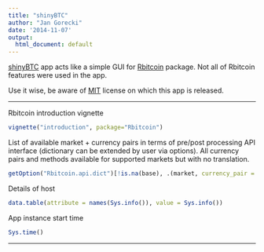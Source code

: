 ```yaml
---
title: "shinyBTC"
author: "Jan Gorecki"
date: '2014-11-07'
output:
  html_document: default
---
```


[shinyBTC](https://github.com/jangorecki/shinyBTC) app acts like a simple GUI for [Rbitcoin](https://github.com/jangorecki/Rbitcoin) package. Not all of Rbitcoin features were used in the app.

Use it wise, be aware of [MIT](http://opensource.org/licenses/MIT) license on which this app is released.

---

Rbitcoin introduction vignette
```r
vignette("introduction", package="Rbitcoin")
```

List of available market + currency pairs in terms of pre/post processing API interface (dictionary can be extended by user via options). All currency pairs and methods available for supported markets but with no translation.
```r
getOption("Rbitcoin.api.dict")[!is.na(base), .(market, currency_pair = paste0(base,quote))][,unique(.SD)]
```

Details of host
```r
data.table(attribute = names(Sys.info()), value = Sys.info())
```

App instance start time
```r
Sys.time()
```

---
